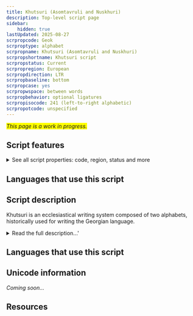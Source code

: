 ```yaml
---
title: Khutsuri (Asomtavruli and Nuskhuri)
description: Top-level script page
sidebar:
    hidden: true
lastUpdated: 2025-08-27
scrpropcode: Geok
scrproptype: alphabet
scrpropname: Khutsuri (Asomtavruli and Nuskhuri)
scrpropshortname: Khutsuri script
scrpropstatus: Current
scrpropregion: European
scrpropdirection: LTR
scrpropbaseline: bottom
scrpropcase: yes
scrpropwspace: between words
scrpropbehavior: optional ligatures
scrpropisocode: 241 (left-to-right alphabetic)
scrpropotcode: unspecified
---
```


<span style='background-color:yellow'>_This page is a work in progress._</span>


## Script features

<details>
<summary> See all script properties: code, region, status and more</summary>
<ScriptInfo />
</details>

## Languages that use this script

<WsList script='Geok' wsMax='5' />

## Script description

Khutsuri is an ecclesiastical writing system composed of two alphabets, historically used for writing the Georgian language.

<details>
<summary>Read the full description...'</summary>The inscriptional _Asomtavruli_ alphabet was the earliest means of writing Georgian, having been used as early as the 5th century. A manuscript form called _Nushkuri_ was derived from this alphabet for use in handwritten texts around the 9th century. From the 10th century, the two forms came to be used together as upper- and lower case pairs of a single writing system.

Initially, some manuscripts were written in Asomtavruli, some in Nuskhuri, and some in a free mixture of the two. Over time, it became increasingly common to combine the two scripts into the bicameral (that is, having upper and lower case) system called Khutsuri. Asomtavruli had no ascenders or descenders so lent itself to the upper case set, while Nushkuri was used for the lower case. In bicameral Khutsuri texts, Asomtavruli capitals were always found at the start of paragraphs but were optional at the start of sentences within a paragraph.

Khutsuri is now only used as a liturgical script by the Georgian Orthodox Church, having been replaced elsewhere by the _Mkhedruli_ alphabet.

There are 36 letters in both Asomtavruli and Nushkuri (therefore a total of 72 symbols in Khutsuri), representing 6 vowels and 30 consonants. The orthography was largely phonemic; every sound was represented by a corresponding letter, and almost every written letter was pronounced in speech.

Khutsuri writing is believed to have been influenced heavily by the Greek and Pahlavi scripts. The shapes of the letters are attributed to Pahlavi influences, while the left to right direction of writing, the use of separate letters for vowels, and the alphabetical order of the letters are attributed to Greek influences. There were no script-specific numerals, rather, each letter was assigned a numeric value. These values were also the same as those assigned to the letters of the Greek alphabet.
</details>

## Languages that use this script

<WsList script='Geok' wsMax='5' />

## Unicode information

_Coming soon..._

## Resources

<ScriptResources detailSummary='seemore' />


